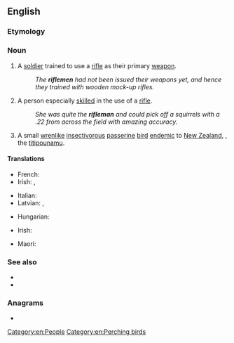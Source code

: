 ==English==

===Etymology===
{{suffix|rifle|man|lang=en}}

===Noun===
{{wikipedia}}
{{en-noun|riflemen}}

# A [[soldier]] trained to use a [[rifle]] as their primary [[weapon]].
#: ''The '''riflemen''' had not been issued their weapons yet, and hence they trained with wooden mock-up rifles.''
# A person especially [[skilled]] in the use of a [[rifle]].
#: ''She was quite the '''rifleman''' and could pick off a squirrels with a .22 from across the field with amazing accuracy.''
# A small [[wrenlike]] [[insectivorous]] [[passerine]] [[bird]] [[endemic]] to [[New Zealand]], {{taxlink|Acanthisitta chloris|species|noshow=1}}, the [[titipounamu]].

====Translations====
{{trans-top|soldier}}
* French: {{t+|fr|fusilier|m}}
* Irish: {{t|ga|muscaedóir|m}}, {{t|ga|fear raidhfil|m}}
{{trans-mid}}
* Italian: {{t+|it|bersagliere|m}}
* Latvian: {{t|lv|strēlnieks|m}}, {{t|lv|strēlniece|f}}
{{trans-bottom}}

{{trans-top|person skilled in the use of a rifle}}
* Hungarian: {{t+|hu|lövész}}
{{trans-mid}}
* Irish: {{t|ga|fear raidhfil|m}}
{{trans-bottom}}

{{trans-top|a small New Zealand bird}}
* Maori: {{t|mi|tītitipounamu}}
{{trans-mid}}
{{trans-bottom}}

===See also===
* {{l|en|infantry}}
* {{l|en|musketeer}}

===Anagrams===
* {{anagrams|en|inflamer}}

[[Category:en:People]]
[[Category:en:Perching birds]]